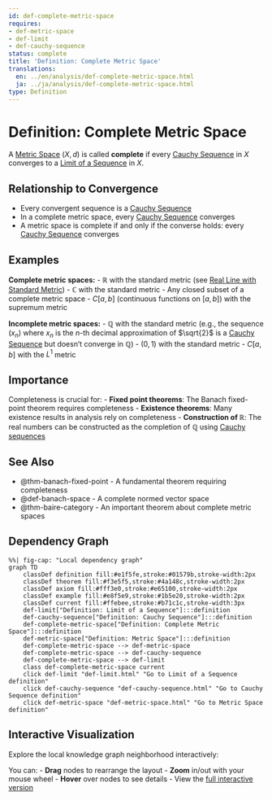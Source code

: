 ```yaml
---
id: def-complete-metric-space
requires:
- def-metric-space
- def-limit
- def-cauchy-sequence
status: complete
title: 'Definition: Complete Metric Space'
translations:
  en: ../en/analysis/def-complete-metric-space.html
  ja: ../ja/analysis/def-complete-metric-space.html
type: Definition
---
```


# Definition: Complete Metric Space {#def-complete-metric-space}

A [Metric Space](../geometry/def-metric-space.qmd) $(X, d)$ is called **complete** if every [Cauchy Sequence](def-cauchy-sequence.qmd) in $X$ converges to a [Limit of a Sequence](def-limit.qmd) in $X$.

## Relationship to Convergence

- Every convergent sequence is a [Cauchy Sequence](def-cauchy-sequence.qmd)
- In a complete metric space, every [Cauchy Sequence](def-cauchy-sequence.qmd) converges
- A metric space is complete if and only if the converse holds: every [Cauchy Sequence](def-cauchy-sequence.qmd) converges

## Examples

**Complete metric spaces:**
- $\mathbb{R}$ with the standard metric (see [Real Line with Standard Metric](ex-real-line-metric.qmd))
- $\mathbb{C}$ with the standard metric
- Any closed subset of a complete metric space
- $C[a,b]$ (continuous functions on $[a,b]$) with the supremum metric

**Incomplete metric spaces:**
- $\mathbb{Q}$ with the standard metric (e.g., the sequence $(x_n)$ where $x_n$ is the $n$-th decimal approximation of $\sqrt{2}$ is a [Cauchy Sequence](def-cauchy-sequence.qmd) but doesn't converge in $\mathbb{Q}$)
- $(0, 1)$ with the standard metric
- $C[a,b]$ with the $L^1$ metric

## Importance

Completeness is crucial for:
- **Fixed point theorems**: The Banach fixed-point theorem requires completeness
- **Existence theorems**: Many existence results in analysis rely on completeness
- **Construction of $\mathbb{R}$**: The real numbers can be constructed as the completion of $\mathbb{Q}$ using [Cauchy sequences](def-cauchy-sequence.qmd)

## See Also

- @thm-banach-fixed-point - A fundamental theorem requiring completeness
- @def-banach-space - A complete normed vector space
- @thm-baire-category - An important theorem about complete metric spaces

## Dependency Graph

```mermaid
%%| fig-cap: "Local dependency graph"
graph TD
    classDef definition fill:#e1f5fe,stroke:#01579b,stroke-width:2px
    classDef theorem fill:#f3e5f5,stroke:#4a148c,stroke-width:2px
    classDef axiom fill:#fff3e0,stroke:#e65100,stroke-width:2px
    classDef example fill:#e8f5e9,stroke:#1b5e20,stroke-width:2px
    classDef current fill:#ffebee,stroke:#b71c1c,stroke-width:3px
    def-limit["Definition: Limit of a Sequence"]:::definition
    def-cauchy-sequence["Definition: Cauchy Sequence"]:::definition
    def-complete-metric-space["Definition: Complete Metric Space"]:::definition
    def-metric-space["Definition: Metric Space"]:::definition
    def-complete-metric-space --> def-metric-space
    def-complete-metric-space --> def-cauchy-sequence
    def-complete-metric-space --> def-limit
    class def-complete-metric-space current
    click def-limit "def-limit.html" "Go to Limit of a Sequence definition"
    click def-cauchy-sequence "def-cauchy-sequence.html" "Go to Cauchy Sequence definition"
    click def-metric-space "def-metric-space.html" "Go to Metric Space definition"
```

## Interactive Visualization

Explore the local knowledge graph neighborhood interactively:

::: {.graph-viz data-id="def-complete-metric-space" data-width="700" data-height="500"}
:::

You can:
- **Drag** nodes to rearrange the layout
- **Zoom** in/out with your mouse wheel
- **Hover** over nodes to see details
- View the [full interactive version](../../output/interactive/def-complete-metric-space.html){target="_blank"}
